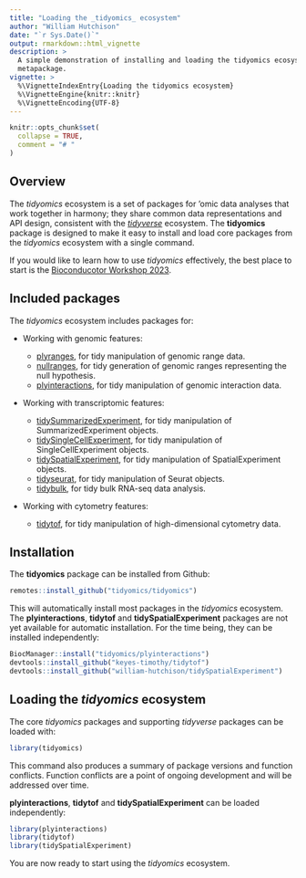 ```yaml
---
title: "Loading the _tidyomics_ ecosystem"
author: "William Hutchison"
date: "`r Sys.Date()`"
output: rmarkdown::html_vignette
description: > 
  A simple demonstration of installing and loading the tidyomics ecosystem using the tidyomics
  metapackage.
vignette: >
  %\VignetteIndexEntry{Loading the tidyomics ecosystem}
  %\VignetteEngine{knitr::knitr}
  %\VignetteEncoding{UTF-8}
---
```


```r
knitr::opts_chunk$set(
  collapse = TRUE,
  comment = "# "
)
```

## Overview

The _tidyomics_ ecosystem is a set of packages for 'omic data analyses that work together in harmony; they share common data representations and API design, consistent with the [_tidyverse_](https://www.tidyverse.org/) ecosystem. The __tidyomics__ package is designed to make it easy to install and load core packages from the _tidyomics_ ecosystem with a single command.

If you would like to learn how to use _tidyomics_ effectively, the best place to start is the [Bioconducotor Workshop 2023](https://tidyomics.github.io/tidyomicsWorkshopBioc2023/).

## Included packages

The _tidyomics_ ecosystem includes packages for:

*   Working with genomic features:

    * [plyranges](https://github.com/sa-lee/plyranges), for tidy manipulation of genomic range data. 
    * [nullranges](https://github.com/nullranges/nullranges), for tidy generation of genomic ranges representing the null hypothesis.
    * [plyinteractions](https://github.com/tidyomics/plyinteractions), for tidy manipulation of genomic interaction data.
    
*  Working with transcriptomic features:

    * [tidySummarizedExperiment](https://github.com/stemangiola/tidySummarizedExperiment), for tidy manipulation of SummarizedExperiment objects.
    * [tidySingleCellExperiment](https://github.com/stemangiola/tidySingleCellExperiment), for tidy manipulation of SingleCellExperiment objects.
    * [tidySpatialExperiment](https://github.com/william-hutchison/tidySpatialExperiment), for tidy manipulation of SpatialExperiment objects.
    * [tidyseurat](https://github.com/stemangiola/tidyseurat), for tidy manipulation of Seurat objects.
    * [tidybulk](https://github.com/stemangiola/tidybulk), for tidy bulk RNA-seq data analysis.

*   Working with cytometry features:

    * [tidytof](https://github.com/keyes-timothy/tidytof), for tidy manipulation of high-dimensional cytometry data.

## Installation

The __tidyomics__ package can be installed from Github:

```r
remotes::install_github("tidyomics/tidyomics")
```

This will automatically install most packages in the _tidyomics_ ecosystem. The __plyinteractions__, __tidytof__ and __tidySpatialExperiment__ packages are not yet available for automatic installation. For the time being, they can be installed independently: 

```r
BiocManager::install("tidyomics/plyinteractions")
devtools::install_github("keyes-timothy/tidytof")
devtools::install_github("william-hutchison/tidySpatialExperiment")
```

## Loading the _tidyomics_ ecosystem

The core _tidyomics_ packages and supporting _tidyverse_ packages can be loaded with:

```r
library(tidyomics)
```

This command also produces a summary of package versions and function conflicts. Function conflicts are a point of ongoing development and will be addressed over time. 

__plyinteractions__, __tidytof__ and __tidySpatialExperiment__ can be loaded independently:

```r
library(plyinteractions)
library(tidytof)
library(tidySpatialExperiment)
```

You are now ready to start using the _tidyomics_ ecosystem.
